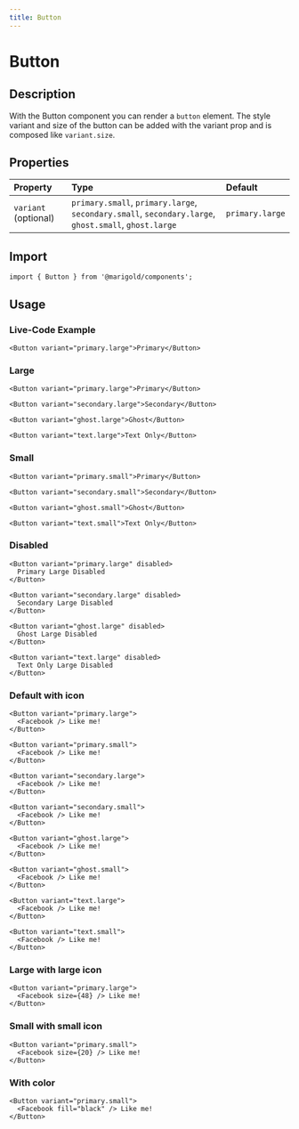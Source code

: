```yaml
---
title: Button
---
```



# Button

## Description

With the Button component you can render a `button` element.
The style variant and size of the button can be added with the variant prop and is composed like `variant.size`.

## Properties

| Property             | Type                                                                                                 | Default         |
| :------------------- | :--------------------------------------------------------------------------------------------------- | :-------------- |
| `variant` (optional) | `primary.small`, `primary.large`, `secondary.small`, `secondary.large`, `ghost.small`, `ghost.large` | `primary.large` |

## Import

```tsx code-only
import { Button } from '@marigold/components';
```

## Usage

### Live-Code Example

```tsx live-code
<Button variant="primary.large">Primary</Button>
```

### Large

```tsx
<Button variant="primary.large">Primary</Button>
```

```tsx
<Button variant="secondary.large">Secondary</Button>
```

```tsx
<Button variant="ghost.large">Ghost</Button>
```

```tsx
<Button variant="text.large">Text Only</Button>
```

### Small

```tsx
<Button variant="primary.small">Primary</Button>
```

```tsx
<Button variant="secondary.small">Secondary</Button>
```

```tsx
<Button variant="ghost.small">Ghost</Button>
```

```tsx
<Button variant="text.small">Text Only</Button>
```

### Disabled

```tsx
<Button variant="primary.large" disabled>
  Primary Large Disabled
</Button>
```

```tsx
<Button variant="secondary.large" disabled>
  Secondary Large Disabled
</Button>
```

```tsx
<Button variant="ghost.large" disabled>
  Ghost Large Disabled
</Button>
```

```tsx
<Button variant="text.large" disabled>
  Text Only Large Disabled
</Button>
```

### Default with icon

```tsx
<Button variant="primary.large">
  <Facebook /> Like me!
</Button>
```

```tsx
<Button variant="primary.small">
  <Facebook /> Like me!
</Button>
```

```tsx
<Button variant="secondary.large">
  <Facebook /> Like me!
</Button>
```

```tsx
<Button variant="secondary.small">
  <Facebook /> Like me!
</Button>
```

```tsx
<Button variant="ghost.large">
  <Facebook /> Like me!
</Button>
```

```tsx
<Button variant="ghost.small">
  <Facebook /> Like me!
</Button>
```

```tsx
<Button variant="text.large">
  <Facebook /> Like me!
</Button>
```

```tsx
<Button variant="text.small">
  <Facebook /> Like me!
</Button>
```

### Large with large icon

```tsx
<Button variant="primary.large">
  <Facebook size={48} /> Like me!
</Button>
```

### Small with small icon

```tsx
<Button variant="primary.small">
  <Facebook size={20} /> Like me!
</Button>
```

### With color

```tsx
<Button variant="primary.small">
  <Facebook fill="black" /> Like me!
</Button>
```
